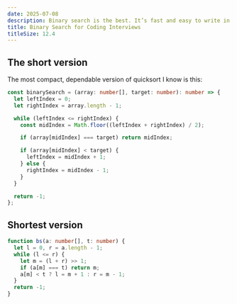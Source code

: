```yaml
---
date: 2025-07-08
description: Binary search is the best. It’s fast and easy to write in coding interviews. Here are my go-to variants written in TypeScript.
title: Binary Search for Coding Interviews
titleSize: 12.4
---
```




## The short version

The most compact, dependable version of quicksort I know is this:

```typescript
const binarySearch = (array: number[], target: number): number => {
  let leftIndex = 0;
  let rightIndex = array.length - 1;

  while (leftIndex <= rightIndex) {
    const midIndex = Math.floor((leftIndex + rightIndex) / 2);

    if (array[midIndex] === target) return midIndex;

    if (array[midIndex] < target) {
      leftIndex = midIndex + 1;
    } else {
      rightIndex = midIndex - 1;
    }
  }

  return -1;
};
```

## Shortest version

```typescript
function bs(a: number[], t: number) {
  let l = 0, r = a.length - 1;
  while (l <= r) {
    let m = (l + r) >> 1;
    if (a[m] === t) return m;
    a[m] < t ? l = m + 1 : r = m - 1;
  }
  return -1;
}
```
